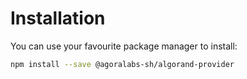 # Installation

You can use your favourite package manager to install:

```bash npm2yarn
npm install --save @agoralabs-sh/algorand-provider
```
